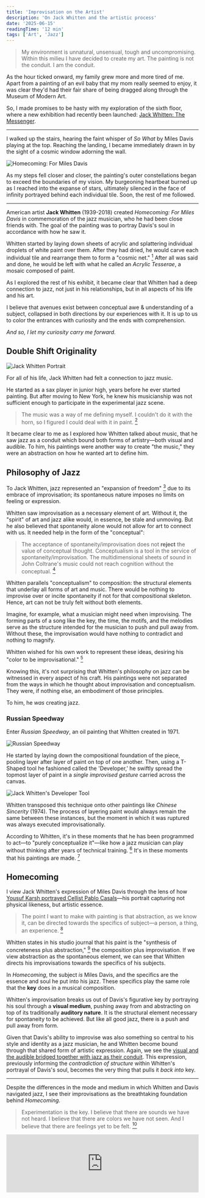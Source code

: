 ```yaml
---
title: 'Improvisation on the Artist'
description: 'On Jack Whitten and the artistic process'
date: '2025-06-15'
readingTime: '12 min'
tags: ['Art', 'Jazz']
---
```


<TOC title="Improvisation on the Artist" />

> My environment is unnatural, unsensual, tough and uncompromising. Within this milieu I have decided to create my art. The painting is not the conduit. I am the conduit.

As the hour ticked onward, my family grew more and more tired of me. Apart from a painting of an evil baby that my mom really seemed to enjoy, it was clear they'd had their fair share of being dragged along through the Museum of Modern Art.

So, I made promises to be hasty with my exploration of the sixth floor, where a new exhibition had recently been launched: [Jack Whitten: The Messenger](https://www.moma.org/calendar/exhibitions/5785).

---

I walked up the stairs, hearing the faint whisper of _So What_ by Miles Davis playing at the top. Reaching the landing, I became immediately drawn in by the sight of a cosmic window adorning the wall.

<Img
  src="/images/improvisation-on-the-artist/Homecoming.jpg"
  alt="Homecoming: For Miles Davis"
  caption="Jack Whitten, Homecoming: For Miles Davis, 1992. Image courtesy of Julian Myers and Joanna Szupinska"
/>

As my steps fell closer and closer, the painting's outer constellations began to exceed the boundaries of my vision. My burgeoning heartbeat burned up as I reached into the expanse of stars, ultimately silenced in the face of infinity portrayed behind each individual tile. Soon, the rest of me followed.

---

American artist **Jack Whitten** (1939-2018) created _Homecoming: For Miles Davis_ in commemoration of the jazz musician, who he had been close friends with. The goal of the painting was to portray Davis's soul in accordance with how he saw it. 

Whitten started by laying down sheets of acrylic and splattering individual droplets of white paint over them. After they had dried, he would carve each individual tile and rearrange them to form a "cosmic net." [^1]
After all was said and done, he would be left with what he called an _Acrylic Tesserae_, a mosaic composed of paint.

As I explored the rest of his exhibit, it became clear that Whitten had a deep connection to jazz, not just in his relationships, but in all aspects of his life and his art.

I believe that avenues exist between conceptual awe & understanding of a subject, collapsed in both directions by our experiences with it. It is up to us to color the entrances with curiosity and the ends with comprehension.

_And so, I let my curiosity carry me forward._

## Double Shift Originality

<Img
  src="/images/improvisation-on-the-artist/Jack Whitten 2.jpg"
  alt="Jack Whitten Portrait"
  caption="Portrait of Jack Whitten, 1973. © Jack Whitten Estate. Courtesy the Estate and Hauser & Wirth"
/>

For all of his life, Jack Whitten had felt a connection to jazz music.

He started as a sax player in junior high, years before he ever started painting. But after moving to New York, he knew his musicianship was not sufficient enough to participate in the experimental jazz scene.

> The music was a way of me defining myself. I couldn't do it with the horn, so I figured I could deal with it in paint. [^2]

It became clear to me as I explored how Whitten talked about music, that he saw jazz as a conduit which bound both forms of artistry—both visual and audible. To him, his paintings were another way to create "the music," they were an abstraction on how he wanted art to define him.

## Philosophy of Jazz

To Jack Whitten, jazz represented an "expansion of freedom" [^3] due to its embrace of improvisation; its spontaneous nature imposes no limits on feeling or expression.

Whitten saw improvisation as a necessary element of art. Without it, the "spirit" of art and jazz alike would, in essence, be stale and unmoving. But he also believed that spontaneity alone would not allow for art to connect with us. It needed help in the form of the "conceptual":

> The acceptance of spontaneity/improvisation does not **reject** the value of conceptual thought. Conceptualism is a tool in the service of spontaneity/improvisation. The multidimensional sheets of sound in John Coltrane's music could not reach cognition without the conceptual. [^4]

Whitten parallels "conceptualism" to composition: the structural elements that underlay all forms of art and music. There would be nothing to improvise over or incite spontaneity if not for that compositional skeleton. Hence, art can not be truly felt without both elements.

Imagine, for example, what a musician might need when improvising. The forming parts of a song like the key, the time, the motifs, and the melodies serve as the structure intended for the musician to push and pull away from. Without these, the improvisation would have nothing to contradict and nothing to magnify.

Whitten wished for his own work to represent these ideas, desiring his "color to be improvisational." [^5]

Knowing this, it's not surprising that Whitten's philosophy on jazz can be witnessed in every aspect of his craft. His paintings were not separated from the ways in which he thought about improvisation and conceptualism. They were, if nothing else, an embodiment of those principles.

To him, he _was_ creating jazz.

### Russian Speedway

Enter _Russian Speedway_, an oil painting that Whitten created in 1971.

<Img
  src="/images/improvisation-on-the-artist/Russian Speedway.jpg"
  alt="Russian Speedway"
  caption="Jack Whitten, Russian Speedway, 1971. Image courtesy of Hauser & Wirth"
/>

He started by laying down the compositional foundation of the piece, pooling layer after layer of paint on top of one another. Then, using a T-Shaped tool he fashioned called the 'Developer,' he swiftly spread the topmost layer of paint in a _single improvised gesture_ carried across the canvas.

<Img
  src="/images/improvisation-on-the-artist/the developer.webp"
  alt="Jack Whitten's Developer Tool"
  caption="Jack Whitten's 'Developer,' 1970. Image courtesy of The New York Times"
/>

Whitten transposed this technique onto other paintings like _Chinese Sincerity_ (1974). The process of layering paint would always remain the same between these instances, but the moment in which it was ruptured was always executed improvisationally.

According to Whitten, it's in these moments that he has been programmed to act—to "purely conceptualize it"—like how a jazz musician can play without thinking after years of technical training. [^6] It's in these moments that his paintings are made. [^7]

## Homecoming

I view Jack Whitten's expression of Miles Davis through the lens of how [Yousuf Karsh portrayed Cellist Pablo Casals](https://karsh.org/photographs/pablo-casals/)—his portrait capturing not physical likeness, but artistic essence.

> The point I want to make with painting is that abstraction, as we know it, can be
> directed towards the specifics of subject—a person, a thing, an experience. [^8]

Whitten states in his studio journal that his paint is the "synthesis of concreteness plus abstraction," [^9] the composition plus improvisation. If we view abstraction as the spontaneous element, we can see that Whitten directs his improvisations towards the specifics of his subjects.

In _Homecoming_, the subject _is_ Miles Davis, and the specifics are the essence and soul he put into his jazz. These specifics play the same role that the **key** does in a musical composition.

Whitten's improvisation breaks us out of Davis's figurative key by portraying his soul through a **visual medium**, pushing away from and abstracting on top of its traditionally **auditory nature**. It is the structural element necessary for spontaneity to be achieved. But like all good jazz, there is a push and pull away from form.

Given that Davis's ability to improvise was also something so central to his style and identity as a jazz musician, he and Whitten become bound through that shared form of artistic expression. Again, we see the [visual and the audible bridged together with jazz as their conduit](#double-shift-originality).
This expression, previously informing the _contradiction of structure_ within Whitten's portrayal of Davis's soul, becomes the very thing that pulls it _back into_ key.

___ 

Despite the differences in the mode and medium in which Whitten and Davis navigated jazz, I see their improvisations as the breathtaking foundation behind _Homecoming_.

> Experimentation is the key. I believe that there are sounds we have not heard. I believe that there are colors we have not seen. And I believe that there are feelings yet to be felt. [^10]

<iframe
  src="https://open.spotify.com/embed/track/4vLYewWIvqHfKtJDk8c8tq?utm_source=generator"
  width="100%"
  height="152"
  frameBorder="0"
  allow="autoplay; clipboard-write; encrypted-media; fullscreen; picture-in-picture"
  loading="lazy"
/>

<StarDivider />

[^1]: Museum of Modern Art. Wall caption for Jack Whitten, Homecoming: For Miles Davis, 1992.

[^2]: Museum of Modern Art. ["Jack Whitten Light Sheet I. 1969."](https://www.moma.org/audio/playlist/345/4699)

[^3]: Whitten, Jack. _Notes from the Woodshed_, p. 316.

[^4]: Whitten, Jack. _Notes from the Woodshed_, p. 411.

[^5]: Whitten, Jack. _Notes from the Woodshed_, p. 283.

[^6]: Sortor, Emily. ["Jack Whitten's Memorial Paintings."](https://walkerart.org/magazine/jack-whittens-memorial-paintings-2/) _Walker Art Center Magazine_.

[^7]: Sung, Victoria. ["Jack Whitten and the Philosophy of Jazz."](https://walkerart.org/magazine/jack-whitten-and-the-philosophy-of-jazz/) _Walker Art Center Magazine_.

[^8]: Alexander Gray Associates. ["Jack Whitten in Conversation."](http://prod-images.exhibit-e.com/www_alexandergray_com/Whitten_Exhibition_Catalogue_9_11_2013.pdf), p. 3.

[^9]: Whitten, Jack. _Notes from the Woodshed_, p. 367.

[^10]: Whitten, Jack. _Notes from the Woodshed_, p. 410.
